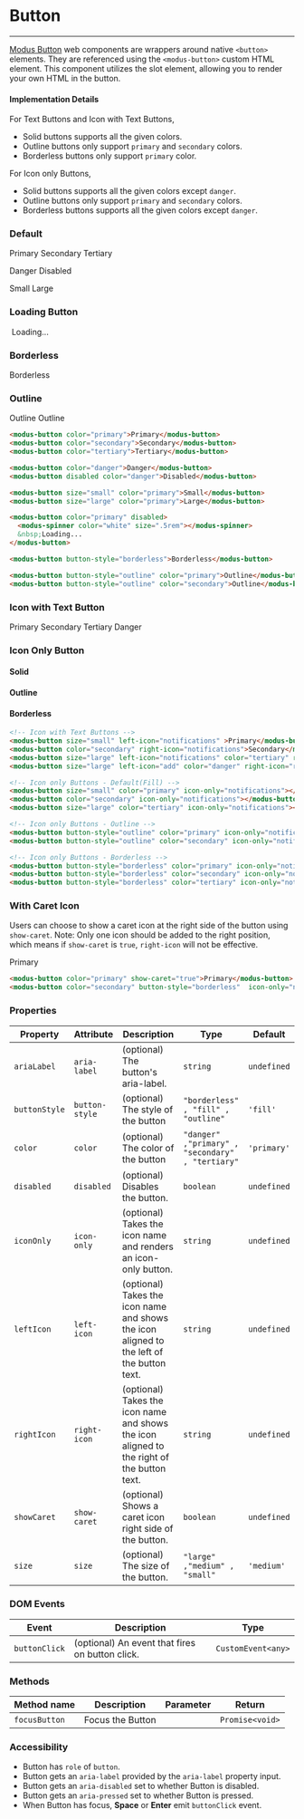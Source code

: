 
# Button

---

[Modus Button](https://modus.trimble.com/components/buttons/) web components are wrappers around native `<button>` elements. They are referenced using the `<modus-button>` custom HTML element.
This component utilizes the slot element, allowing you to render your own HTML in the button.

#### Implementation Details

For Text Buttons and Icon with Text Buttons,
- Solid buttons supports all the given colors.
- Outline buttons only support `primary` and `secondary` colors.
- Borderless buttons only support `primary` color.

For Icon only Buttons,
- Solid buttons supports all the given colors except `danger`.
- Outline buttons only support `primary` and `secondary` colors.
- Borderless buttons supports all the given colors except `danger`.


<Anchor storyId="components-button--default" />

### Default

<modus-button color="primary">Primary</modus-button>
<modus-button color="secondary">Secondary</modus-button>
<modus-button color="tertiary">Tertiary</modus-button>

<modus-button color="danger">Danger</modus-button>
<modus-button disabled color="danger">Disabled</modus-button>

<modus-button size="small" color="primary">Small</modus-button>
<modus-button size="large" color="primary">Large</modus-button>

### Loading Button

<modus-button color="primary" disabled>
  <modus-spinner color="white" size=".5rem"></modus-spinner>
  &nbsp;Loading...
</modus-button>

<Anchor storyId="components-button--borderless" />

### Borderless

<modus-button button-style="borderless">Borderless</modus-button>

<Anchor storyId="components-button--outline" />

### Outline

<modus-button button-style="outline" color="primary">Outline</modus-button>
<modus-button button-style="outline" color="secondary">Outline</modus-button>


```html
<modus-button color="primary">Primary</modus-button>
<modus-button color="secondary">Secondary</modus-button>
<modus-button color="tertiary">Tertiary</modus-button>

<modus-button color="danger">Danger</modus-button>
<modus-button disabled color="danger">Disabled</modus-button>

<modus-button size="small" color="primary">Small</modus-button>
<modus-button size="large" color="primary">Large</modus-button>

<modus-button color="primary" disabled>
  <modus-spinner color="white" size=".5rem"></modus-spinner>
  &nbsp;Loading...
</modus-button>

<modus-button button-style="borderless">Borderless</modus-button>

<modus-button button-style="outline" color="primary">Outline</modus-button>
<modus-button button-style="outline" color="secondary">Outline</modus-button>
```

<Anchor storyId="components-button--icon-with-text" />

### Icon with Text Button

<modus-button size="small" left-icon="notifications" >Primary</modus-button>
<modus-button color="secondary" right-icon="notifications">Secondary</modus-button>
<modus-button size="large" left-icon="notifications" color="tertiary" right-icon="notifications">Tertiary</modus-button>
<modus-button size="large" left-icon="add" color="danger" right-icon="remove">Danger</modus-button>

<Anchor storyId="components-button--icon-only" />

### Icon Only Button

#### Solid

<modus-button size="small" color="primary" icon-only="notifications"></modus-button>
<modus-button color="secondary" icon-only="notifications"></modus-button>
<modus-button size="large" color="tertiary" icon-only="notifications"></modus-button>

#### Outline

<modus-button button-style="outline" color="primary" icon-only="notifications"></modus-button>
<modus-button button-style="outline" color="secondary" icon-only="notifications"></modus-button>

#### Borderless

<modus-button button-style="borderless" color="primary" icon-only="notifications"></modus-button>
<modus-button button-style="borderless" color="secondary" icon-only="notifications"></modus-button>
<modus-button button-style="borderless" color="tertiary" icon-only="notifications"></modus-button>

```html
<!-- Icon with Text Buttons -->
<modus-button size="small" left-icon="notifications" >Primary</modus-button>
<modus-button color="secondary" right-icon="notifications">Secondary</modus-button>
<modus-button size="large" left-icon="notifications" color="tertiary" right-icon="notifications">Tertiary</modus-button>
<modus-button size="large" left-icon="add" color="danger" right-icon="remove">Danger</modus-button>

<!-- Icon only Buttons - Default(Fill) -->
<modus-button size="small" color="primary" icon-only="notifications"></modus-button>
<modus-button color="secondary" icon-only="notifications"></modus-button>
<modus-button size="large" color="tertiary" icon-only="notifications"></modus-button>

<!-- Icon only Buttons - Outline -->
<modus-button button-style="outline" color="primary" icon-only="notifications"></modus-button>
<modus-button button-style="outline" color="secondary" icon-only="notifications"></modus-button>

<!-- Icon only Buttons - Borderless -->
<modus-button button-style="borderless" color="primary" icon-only="notifications"></modus-button>
<modus-button button-style="borderless" color="secondary" icon-only="notifications"></modus-button>
<modus-button button-style="borderless" color="tertiary" icon-only="notifications"></modus-button>
```

<Anchor storyId="components-button--with-caret" />

### With Caret Icon

Users can choose to show a caret icon at the right side of the button using  `show-caret`. Note: Only one icon should be added to the right position, which means if `show-caret` is `true`, `right-icon` will not be effective.

<modus-button color="primary" show-caret="true">Primary</modus-button>
<modus-button color="secondary" button-style="borderless"  icon-only="notifications" show-caret="true"></modus-button>


```html
<modus-button color="primary" show-caret="true">Primary</modus-button>
<modus-button color="secondary" button-style="borderless"  icon-only="notifications" show-caret="true"></modus-button>
```

### Properties

| Property      | Attribute      | Description                                                                                | Type                                                 | Default     |
| ------------- | -------------- | ------------------------------------------------------------------------------------------ | ---------------------------------------------------- | ----------- |
| `ariaLabel`   | `aria-label`   | (optional) The button's aria-label.                                                        | `string`                                             | `undefined` |
| `buttonStyle` | `button-style` | (optional) The style of the button                                                         | `"borderless" , "fill" , "outline"`                | `'fill'`    |
| `color`       | `color`        | (optional) The color of the button                                                         | `"danger" ,"primary" , "secondary" , "tertiary"` | `'primary'` |
| `disabled`    | `disabled`     | (optional) Disables the button.                                                            | `boolean`                                            | `undefined` |
| `iconOnly`    | `icon-only`    | (optional) Takes the icon name and renders an icon-only button.                            | `string`                                             | `undefined` |
| `leftIcon`    | `left-icon`    | (optional) Takes the icon name and shows the icon aligned to the left of the button text.  | `string`                                             | `undefined` |
| `rightIcon`   | `right-icon`   | (optional) Takes the icon name and shows the icon aligned to the right of the button text. | `string`                                             | `undefined` |
| `showCaret`   | `show-caret`   | (optional) Shows a caret icon right side of the button.                                    | `boolean`                                            | `undefined` |
| `size`        | `size`         | (optional) The size of the button.                                                         | `"large" ,"medium" , "small"`                     | `'medium'`  |

### DOM Events

| Event         | Description                                     | Type               |
| ------------- | ----------------------------------------------- | ------------------ |
| `buttonClick` | (optional) An event that fires on button click. | `CustomEvent<any>` |

### Methods

| Method name  | Description     | Parameter | Return          |
| ------------ | --------------- | --------- | --------------- |
| `focusButton` | Focus the Button |           | `Promise<void>` |

### Accessibility

- Button has `role` of `button`.
- Button gets an `aria-label` provided by the `aria-label` property input.
- Button gets an `aria-disabled` set to whether Button is disabled.
- Button gets an `aria-pressed` set to whether Button is pressed.
- When Button has focus, **Space** or **Enter** emit `buttonClick` event.
